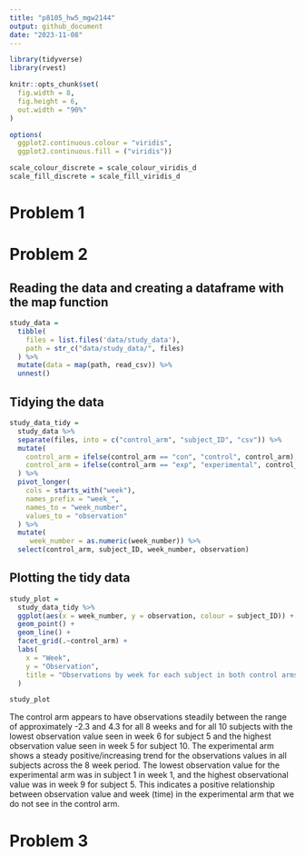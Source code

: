 ```yaml
---
title: "p8105_hw5_mgw2144"
output: github_document
date: "2023-11-08"
---
```


```r
library(tidyverse)
library(rvest)

knitr::opts_chunk$set(
  fig.width = 8,
  fig.height = 6,
  out.width = "90%"
)

options(
  ggplot2.continuous.colour = "viridis",
  ggplot2.continuous.fill = ("viridis"))

scale_colour_discrete = scale_colour_viridis_d
scale_fill_discrete = scale_fill_viridis_d
```

# Problem 1 


# Problem 2
## Reading the data and creating a dataframe with the map function

```r
study_data = 
  tibble(
    files = list.files('data/study_data'),
    path = str_c("data/study_data/", files)
  ) %>% 
  mutate(data = map(path, read_csv)) %>% 
  unnest() 
```

## Tidying the data

```r

study_data_tidy = 
  study_data %>% 
  separate(files, into = c("control_arm", "subject_ID", "csv")) %>% 
  mutate(
    control_arm = ifelse(control_arm == "con", "control", control_arm),
    control_arm = ifelse(control_arm == "exp", "experimental", control_arm)
  ) %>% 
  pivot_longer(
    cols = starts_with("week"),
    names_prefix = "week_",
    names_to = "week_number",
    values_to = "observation"
  ) %>% 
  mutate(
     week_number = as.numeric(week_number)) %>% 
  select(control_arm, subject_ID, week_number, observation)

```

## Plotting the tidy data 

```r

study_plot = 
  study_data_tidy %>% 
  ggplot(aes(x = week_number, y = observation, colour = subject_ID)) +
  geom_point() +
  geom_line() +
  facet_grid(.~control_arm) +
  labs(
    x = "Week",
    y = "Observation", 
    title = "Observations by week for each subject in both control arms" 
  )

study_plot

```

The control arm appears to have observations steadily between the range of approximately -2.3 and 4.3 for all 8 weeks and for all 10 subjects with the lowest observation value seen in week 6 for subject 5 and the highest observation value seen in week 5 for subject 10. The experimental arm shows a steady positive/increasing trend for the observations values in all subjects across the 8 week period. The lowest observation value for the experimental arm was in subject 1 in week 1, and the highest observational value was in week 9 for subject 5. This indicates a positive relationship between observation value and week (time) in the experimental arm that we do not see in the control arm. 

# Problem 3 